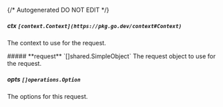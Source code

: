 {/* Autogenerated DO NOT EDIT  */}

##### **ctx** `[context.Context](https://pkg.go.dev/context#Context)`
The context to use for the request.

<Collapsible>
    ##### **request** `[]shared.SimpleObject`
    The request object to use for the request.
    <Collapsible.Break/>
    <SimpleObject/>
</Collapsible>

##### **opts** `[]operations.Option`
The options for this request.

